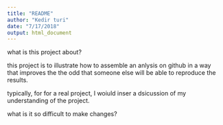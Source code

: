 ```yaml
---
title: "README"
author: "Kedir turi"
date: "7/17/2018"
output: html_document
---
```


what is this project about?

this project is to illustrate how to assemble an anlysis on github in a way that improves the the odd that someone else will be able to reproduce the results.

typically, for for a real project, I woiuld inser a dsicussion of my understanding of the project. 

what is it so difficult to make changes?